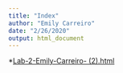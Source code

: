 ```yaml
---
title: "Index"
author: "Emily Carreiro"
date: "2/26/2020"
output: html_document
---
```


*[Lab-2-Emily-Carreiro- (2).html](https://ecarreiro16.github.io/genome-analysis-/)
